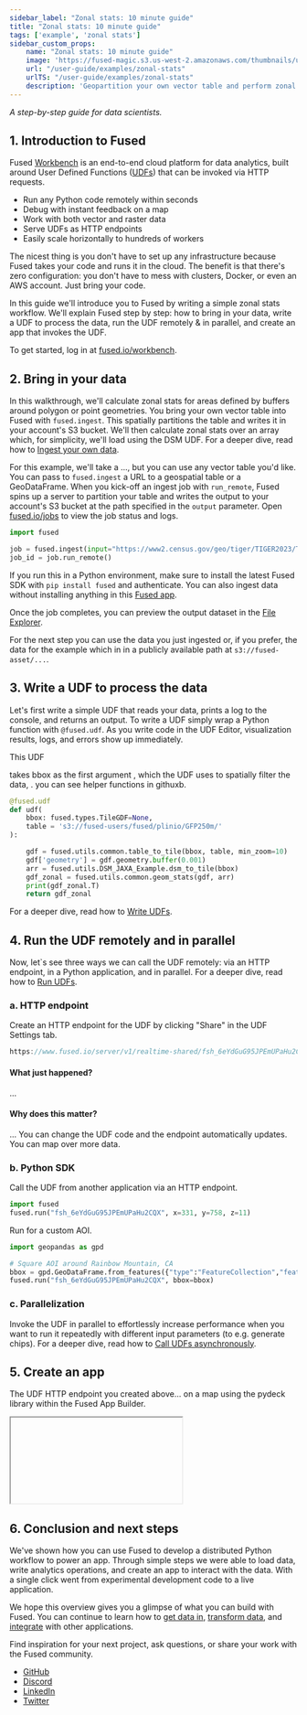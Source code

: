 ```yaml
---
sidebar_label: "Zonal stats: 10 minute guide"
title: "Zonal stats: 10 minute guide"
tags: ['example', 'zonal stats']
sidebar_custom_props:
    name: "Zonal stats: 10 minute guide"
    image: 'https://fused-magic.s3.us-west-2.amazonaws.com/thumbnails/udfs-staging/Fused_Logo.png'
    url: "/user-guide/examples/zonal-stats"
    urlTS: "/user-guide/examples/zonal-stats"
    description: 'Geopartition your own vector table and perform zonal stats.'
---
```



_A step-by-step guide for data scientists._

## 1. Introduction to Fused

Fused [Workbench](https://docs.fused.io/workbench/) is an end-to-end cloud platform for data analytics, built around User Defined Functions ([UDFs](/core-concepts/why/)) that can be invoked via HTTP requests.

- Run any Python code remotely within seconds
- Debug with instant feedback on a map
- Work with both vector and raster data
- Serve UDFs as HTTP endpoints
- Easily scale horizontally to hundreds of workers

The nicest thing is you don't have to set up any infrastructure because Fused takes your code and runs it in the cloud. The benefit is that there's zero configuration: you don't have to mess with clusters, Docker, or even an AWS account. Just bring your code.

In this guide we'll introduce you to Fused by writing a simple zonal stats workflow. We'll explain Fused step by step: how to bring in your data, write a UDF to process the data, run the UDF remotely & in parallel, and create an app that invokes the UDF.

To get started, log in at [fused.io/workbench](https://www.fused.io/workbench).

## 2. Bring in your data

In this walkthrough, we'll calculate zonal stats for areas defined by buffers around polygon or point geometries. You bring your own vector table into Fused with `fused.ingest`. This spatially partitions the table and writes it in your account's S3 bucket. We'll then calculate zonal stats over an array which, for simplicity, we'll load using the DSM UDF. For a deeper dive, read how to [Ingest your own data](/core-concepts/content-management/Ingest/).

For this example, we'll take a ..., but you can use any vector table you'd like. You can pass to `fused.ingest` a URL to a geospatial table or a GeoDataFrame. When you kick-off an ingest job with `run_remote`, Fused spins up a server to partition your table and writes the output to your account's S3 bucket at the path specified in the `output` parameter. Open [fused.io/jobs](https://www.fused.io/jobs) to view the job status and logs.

```python showLineNumber
import fused

job = fused.ingest(input="https://www2.census.gov/geo/tiger/TIGER2023/TRACT/tl_2023_49_tract.zip", output="fd://tl_2023_49_tract")
job_id = job.run_remote()
```

If you run this in a Python environment, make sure to install the latest Fused SDK with `pip install fused` and authenticate. You can also ingest data without installing anything in this [Fused app](https://www.notion.so/fusedio/Fused-Ingest-requires-login-e7d93970713b4017b098201a1ce24596?pvs=4).

Once the job completes, you can preview the output dataset in the [File Explorer](/workbench/file-explorer/).

For the next step you can use the data you just ingested or, if you prefer, the data for the example which in in a publicly available path at `s3://fused-asset/...`.


## 3. Write a UDF to process the data
Let's first write a simple UDF that reads your data, prints a log to the console, and returns an output. To write a UDF simply wrap a Python function with `@fused.udf`. As you write code in the UDF Editor, visualization results, logs, and errors show up immediately.

This UDF

takes bbox as the first argument , which the UDF uses to spatially filter the data, . you can see helper functions in githuxb.

```python showLineNumber
@fused.udf
def udf(
    bbox: fused.types.TileGDF=None,
    table = 's3://fused-users/fused/plinio/GFP250m/'
):

    gdf = fused.utils.common.table_to_tile(bbox, table, min_zoom=10)
    gdf['geometry'] = gdf.geometry.buffer(0.001)
    arr = fused.utils.DSM_JAXA_Example.dsm_to_tile(bbox)
    gdf_zonal = fused.utils.common.geom_stats(gdf, arr)
    print(gdf_zonal.T)
    return gdf_zonal
```


For a deeper dive, read how to [Write UDFs](/core-concepts/write/).

## 4. Run the UDF remotely and in parallel
Now, let`s see three ways we can call the UDF remotely: via an HTTP endpoint, in a Python application, and in parallel. For a deeper dive, read how to [Run UDFs](/core-concepts/run/).


### a. HTTP endpoint

Create an HTTP endpoint for the UDF by clicking "Share" in the UDF Settings tab.

```javascript
https://www.fused.io/server/v1/realtime-shared/fsh_6eYdGuG95JPEmUPaHu2CQX/run/tiles/11/330/757?dtype_out_raster=png&dtype_out_vector=csv
```

#### What just happened?
...
#### Why does this matter?
... You can change the UDF code and the endpoint automatically updates. You can map over more data.




### b. Python SDK

Call the UDF from another application via an HTTP endpoint.

```python showLineNumber
import fused
fused.run("fsh_6eYdGuG95JPEmUPaHu2CQX", x=331, y=758, z=11)
```

Run for a custom AOI.

```python showLineNumber
import geopandas as gpd

# Square AOI around Rainbow Mountain, CA
bbox = gpd.GeoDataFrame.from_features({"type":"FeatureCollection","features":[{"type":"Feature","properties":{"shape":"Rectangle"},"geometry":{"type":"Polygon","coordinates":[[[-122.13372204770725,41.673334032315815],[-121.48428529992987,41.673334032315815],[-121.48428529992987,41.218423251839276],[-122.13372204770725,41.218423251839276],[-122.13372204770725,41.673334032315815]]]}}]})
fused.run("fsh_6eYdGuG95JPEmUPaHu2CQX", bbox=bbox)
```


### c. Parallelization

Invoke the UDF in parallel to effortlessly increase performance when you want to run it repeatedly with different input parameters (to e.g. generate chips). For a deeper dive, read how to [Call UDFs asynchronously](/core-concepts/async/).


## 5. Create an app

 The UDF HTTP endpoint you created above... on a map using the pydeck library within the Fused App Builder.




<Iframe
  id="iframe-1"
  code={CODE}
  requirements={[
    "/pyarrow/pyarrow-17.0.0-cp312-cp312-pyodide_2024_0_wasm32.whl",
    "micropip",
    "pyodide-unix-timezones", // needed by pyarrow
    "geopandas",
    "requests",
    "xarray",
    "yarl",
    // Commonly used in product:
    "pydeck",
  ]}
>
</Iframe>


## 6. Conclusion and next steps
We've shown how you can use Fused to develop a distributed Python workflow to power an app. Through simple steps we were able to load data, write analytics operations, and create an app to interact with the data. With a single click went from experimental development code to a live application.

We hope this overview gives you a glimpse of what you can build with Fused. You can continue to learn how to [get data in](https://docs.fused.io/user-guide/in/), [transform data](https://docs.fused.io/user-guide/transform/), and [integrate](https://docs.fused.io/user-guide/out/) with other applications.

Find inspiration for your next project, ask questions, or share your work with the Fused community.

- [GitHub](https://github.com/fusedio/udfs/tree/main)
- [Discord](https://bit.ly/fusedslack)
- [LinkedIn](https://www.linkedin.com/company/fusedio/)
- [Twitter](https://twitter.com/Fused_io)
